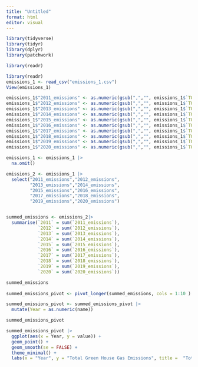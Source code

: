 ```yaml
---
title: "Untitled"
format: html
editor: visual
---
```


```r
library(tidyverse)
library(tidyr)
library(dplyr)
library(patchwork)

library(readr)

```

```r

library(readr)
emissions_1 <- read_csv("emissions_1.csv")
View(emissions_1)

```
```r

emissions_1$"2011_emissions" <- as.numeric(gsub(",","", emissions_1$`TOTAL REPORTED EMISSIONS, 2011`))
emissions_1$"2012_emissions" <- as.numeric(gsub(",","", emissions_1$`TOTAL REPORTED EMISSIONS, 2012`))
emissions_1$"2013_emissions" <- as.numeric(gsub(",","", emissions_1$`TOTAL REPORTED EMISSIONS, 2013`))
emissions_1$"2014_emissions" <- as.numeric(gsub(",","", emissions_1$`TOTAL REPORTED EMISSIONS, 2014`))
emissions_1$"2015_emissions" <- as.numeric(gsub(",","", emissions_1$`TOTAL REPORTED EMISSIONS, 2015`))
emissions_1$"2016_emissions" <- as.numeric(gsub(",","", emissions_1$`TOTAL REPORTED EMISSIONS, 2016`))
emissions_1$"2017_emissions" <- as.numeric(gsub(",","", emissions_1$`TOTAL REPORTED EMISSIONS, 2017`))
emissions_1$"2018_emissions" <- as.numeric(gsub(",","", emissions_1$`TOTAL REPORTED EMISSIONS, 2018`))
emissions_1$"2019_emissions" <- as.numeric(gsub(",","", emissions_1$`TOTAL REPORTED EMISSIONS, 2019`))
emissions_1$"2020_emissions" <- as.numeric(gsub(",","", emissions_1$`TOTAL REPORTED EMISSIONS, 2020`))

emissions_1 <- emissions_1 |>
  na.omit()

emissions_2 <- emissions_1 |>
  select("2011_emissions","2012_emissions",
         "2013_emissions","2014_emissions",
         "2015_emissions","2016_emissions",
         "2017_emissions","2018_emissions",
         "2019_emissions","2020_emissions") 


summed_emissions <- emissions_2|>
  summarise(`2011` = sum(`2011_emissions`), 
            `2012` = sum(`2012_emissions`),
            `2013` = sum(`2013_emissions`), 
            `2014` = sum(`2014_emissions`),
            `2015` = sum(`2015_emissions`),
            `2016` = sum(`2016_emissions`),
            `2017` = sum(`2017_emissions`),
            `2018` = sum(`2018_emissions`),
            `2019` = sum(`2019_emissions`),
            `2020` = sum(`2020_emissions`)) 

summed_emissions
            
summed_emissions_pivot <- pivot_longer(summed_emissions, cols = 1:10 )

summed_emissions_pivot <- summed_emissions_pivot |>
  mutate(Year = as.numeric(name))

summed_emissions_pivot

summed_emissions_pivot |>
  ggplot(aes(x = Year, y = value)) +
  geom_point() +
  geom_smooth(se = FALSE) +
  theme_minimal() +
  labs(x = "Year", y = "Total Green House Gas Emissions", title =  "Total Green House Gas Emissions in Minnesota", subtitle = "From 2010-2020", caption = "Data: EPA Flight \n ghgdata.epa.gov")

```